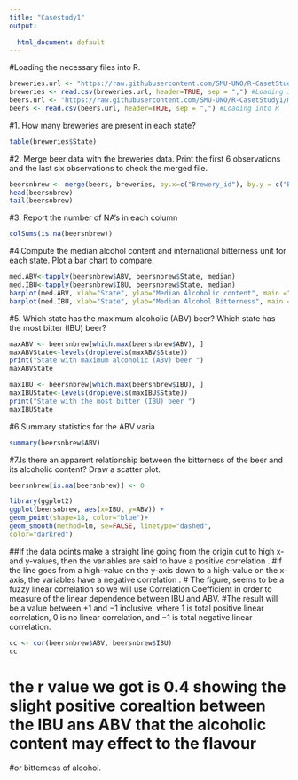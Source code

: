 ```yaml
---
title: "Casestudy1"
output:
 
  html_document: default
---
```


#Loading the necessary files into R.
```r
breweries.url <- "https://raw.githubusercontent.com/SMU-UNO/R-CasetStudy1/master/RawData/Breweries.csv" #location of the Breweries data
breweries <- read.csv(breweries.url, header=TRUE, sep = ",") #Loading into R
beers.url <- "https://raw.githubusercontent.com/SMU-UNO/R-CasetStudy1/master/RawData/Beers.csv" #location of the Breweries data
beers <- read.csv(beers.url, header=TRUE, sep = ",") #Loading into R
```


#1. How many breweries are present in each state?
```r
table(breweries$State)
```

#2. Merge beer data with the breweries data. Print the first 6 observations and the last six observations to check the merged file.
```r
beersnbrew <- merge(beers, breweries, by.x=c("Brewery_id"), by.y = c("Brew_ID"), all=FALSE)
head(beersnbrew)
tail(beersnbrew)

```

#3. Report the number of NA's in each column
```r
colSums(is.na(beersnbrew))
```

#4.Compute the median alcohol content and international bitterness unit for each state. Plot a bar chart to compare.
```r
med.ABV<-tapply(beersnbrew$ABV, beersnbrew$State, median)
med.IBU<-tapply(beersnbrew$IBU, beersnbrew$State, median)
barplot(med.ABV, xlab="State", ylab="Median Alcoholic content", main ="Statewise Alcoholic flavour")
barplot(med.IBU, xlab="State", ylab="Median Alcohol Bitterness", main ="Statewise Alcohol Bitterness")
```

#5. Which state has the maximum alcoholic (ABV) beer? Which state has the most bitter (IBU) beer?
```r
maxABV <- beersnbrew[which.max(beersnbrew$ABV), ]
maxABVState<-levels(droplevels(maxABV$State))
print("State with maximum alcoholic (ABV) beer ")
maxABVState

maxIBU <- beersnbrew[which.max(beersnbrew$IBU), ]
maxIBUState<-levels(droplevels(maxIBU$State))
print("State with the most bitter (IBU) beer ")
maxIBUState

```

#6.Summary statistics for the ABV varia
```r
summary(beersnbrew$ABV)
```

#7.Is there an apparent relationship between the bitterness of the beer and its alcoholic content? Draw a scatter plot.
```r
beersnbrew[is.na(beersnbrew)] <- 0

library(ggplot2)
ggplot(beersnbrew, aes(x=IBU, y=ABV)) +
geom_point(shape=18, color="blue")+
geom_smooth(method=lm, se=FALSE, linetype="dashed",
color="darkred")
```

##If the data points make a straight line going from the origin out to high x- and y-values, then the variables are said to have a positive correlation .
#If the line goes from a high-value on the y-axis down to a high-value on the x-axis, the variables have a negative correlation .
# The figure, seems to be a fuzzy linear correlation so we will use Correlation Coefficient in order to measure of the linear dependence between IBU and ABV.
#The result will be a value between +1 and −1 inclusive, where 1 is total positive linear correlation, 0 is no linear correlation, and −1 is total negative linear correlation.
```r
cc <- cor(beersnbrew$ABV, beersnbrew$IBU)
cc
```

# the r value we got is 0.4 showing the slight positive corealtion between the IBU ans ABV that the alcoholic content may effect to the flavour
#or bitterness of alcohol.






